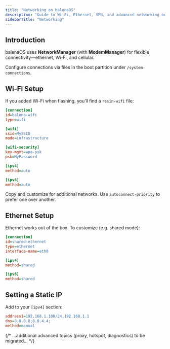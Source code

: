 ```yaml
---
title: "Networking on balenaOS"
description: "Guide to Wi-Fi, Ethernet, VPN, and advanced networking on balenaOS"
sidebarTitle: "Networking"
---
```


## Introduction

balenaOS uses **NetworkManager** (with **ModemManager**) for flexible connectivity—ethernet, Wi-Fi, and cellular.

Configure connections via files in the boot partition under `/system-connections`.

## Wi-Fi Setup

If you added Wi-Fi when flashing, you’ll find a `resin-wifi` file:

```ini
[connection]
id=balena-wifi
type=wifi

[wifi]
ssid=MySSID
mode=infrastructure

[wifi-security]
key-mgmt=wpa-psk
psk=MyPassword

[ipv4]
method=auto

[ipv6]
method=auto
```

Copy and customize for additional networks. Use `autoconnect-priority` to prefer one over another.

## Ethernet Setup

Ethernet works out of the box. To customize (e.g. shared mode):

```ini
[connection]
id=shared-ethernet
type=ethernet
interface-name=eth0

[ipv4]
method=shared

[ipv6]
method=shared
```

## Setting a Static IP

Add to your `[ipv4]` section:

```ini
address1=192.168.1.100/24,192.168.1.1
dns=8.8.8.8;8.8.4.4;
method=manual
```

{/* ...additional advanced topics (proxy, hotspot, diagnostics) to be migrated... */}
